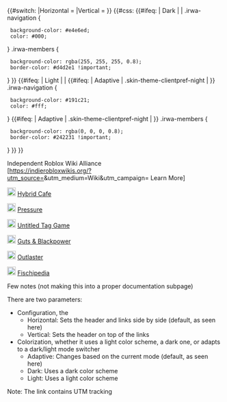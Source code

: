 {{#switch: {{{Configuration|Horizontal}}}
|Horizontal =
<templatestyles src="User:IPutMyPCInTheFridge/sandbox/horizontal.css" />
|Vertical =
<templatestyles src="User:IPutMyPCInTheFridge/sandbox/vertical.css" />
}}
{{#css:
{{#ifeq: {{{Colorization|Adaptive}}} | Dark | |
.irwa-navigation {
  background-color: #e4e6ed;
  color: #000;
}
.irwa-members {
  background-color: rgba(255, 255, 255, 0.8);
  border-color: #d4d2e1 !important;
}
}}
{{#ifeq: {{{Colorization|Adaptive}}} | Light | |
{{#ifeq: {{{Colorization|Adaptive}}} | Adaptive | .skin-theme-clientpref-night | }} .irwa-navigation {
  background-color: #191c21;
  color: #fff;
}
{{#ifeq: {{{Colorization|Adaptive}}} | Adaptive | .skin-theme-clientpref-night | }} .irwa-members {
  background-color: rgba(0, 0, 0, 0.8);
  border-color: #242231 !important;
}
}}
}}
<div class="irwa-navigation mw-no-invert">
<div class="irwa-header">
<span class="irwa-title">Independent Roblox Wiki Alliance</span><br>
[https://indierobloxwikis.org/?utm_source={{urlencode:{{SITENAME}}}}&utm_medium=Wiki&utm_campaign={{FULLPAGENAMEE}} Learn More]
</div>
<div class="irwa-members">
<div class="irwa-member">[[File:Placeholder.png|class=hybrid-cafe-logo  mw-no-invert|20px]] [https://hybridcafe.wiki Hybrid Cafe]</div>
<div class="irwa-member">[[File:Placeholder.png|class=irwa-member-logo  mw-no-invert|20px]] [https://urbanshade.org Pressure ]</div>
<div class="irwa-member">[[File:Placeholder.png|class=irwa-member-logo  mw-no-invert|20px]] [https://utg.miraheze.org Untitled Tag Game]</div>
<div class="irwa-member">[[File:Placeholder.png|class=irwa-member-logo  mw-no-invert|20px]] [https://gbp.miraheze.org Guts & Blackpower]</div>
<div class="irwa-member">[[File:Placeholder.png|class=irwa-member-logo  mw-no-invert|20px]] [https://outlaster.miraheze.org Outlaster]</div>
<div class="irwa-member">[[File:Placeholder.png|class=irwa-member-logo  mw-no-invert|20px]] [https://fischipedia.org Fischipedia]</div>
<!--
<div class="irwa-member">[[File:Placeholder.png|class=irwa-member-logo  mw-no-invert|20px]] [https://dovedale.wiki Dovedale Railway]</div>
<div class="irwa-member">[[File:Placeholder.png|class=irwa-member-logo  mw-no-invert|20px]] [[mh:meta|Wiki name]]</div>
<div class="irwa-member">[[File:Placeholder.png|class=irwa-member-logo  mw-no-invert|20px]] [[mh:meta|Idek Wiki name]]</div>
<div class="irwa-member">[[File:Placeholder.png|class=irwa-member-logo  mw-no-invert|20px]] [[mh:meta|Yeah Wiki name]]</div>
<div class="irwa-member">[[File:Placeholder.png|class=irwa-member-logo  mw-no-invert|20px]] [[mh:meta|Wiki name]]</div>
!-->
</div>
</div>
<noinclude>






Few notes (not making this into a proper documentation subpage)

There are two parameters:
* Configuration, the 
** Horizontal: Sets the header and links side by side (default, as seen here)
** Vertical: Sets the header on top of the links
* Colorization, whether it uses a light color scheme, a dark one, or adapts to a dark/light mode switcher
** Adaptive: Changes based on the current mode (default, as seen here)
** Dark: Uses a dark color scheme
** Light: Uses a light color scheme

Note: The link contains UTM tracking
</noinclude>

